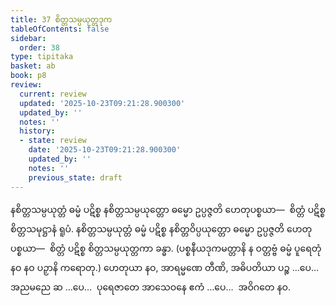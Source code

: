 ```yaml
---
title: 37 စိတ္တသမ္ပယုတ္တဒုက
tableOfContents: false
sidebar:
  order: 38
type: tipitaka
basket: ab
book: p8
review:
  current: review
  updated: '2025-10-23T09:21:28.900300'
  updated_by: ''
  notes: ''
  history:
  - state: review
    date: '2025-10-23T09:21:28.900300'
    updated_by: ''
    notes: ''
    previous_state: draft
---
```



<ReviewStatus review={frontmatter.review} showDetails={true} />

<HypothesisAnnotation frontmatter={frontmatter} />

<DynamicBreadcrumb />

<Division number="56" book="p8" e="ch" v="40" p="94">

<Paragraph number="179" book="p8">
နစိတ္တသမ္ပယုတ္တံ ဓမ္မံ ပဋိစ္စ နစိတ္တသမ္ပယုတ္တော ဓမ္မော ဥပ္ပဇ္ဇတိ ဟေတုပစ္စယာ—  စိတ္တံ ပဋိစ္စ စိတ္တသမုဋ္ဌာနံ ရူပံ. နစိတ္တသမ္ပယုတ္တံ ဓမ္မံ ပဋိစ္စ နစိတ္တဝိပ္ပယုတ္တော ဓမ္မော ဥပ္ပဇ္ဇတိ ဟေတုပစ္စယာ—  စိတ္တံ ပဋိစ္စ စိတ္တသမ္ပယုတ္တကာ ခန္ဓာ.
</Paragraph>

<Paragraph number="180" book="p8">
(ပစ္စနီယဒုကမတ္တာနိ န ဝတ္တဗ္ဗံ ဓမ္မံ ပူရေတုံ နဝ နဝ ပဉှာနိ ကရောတု.)
</Paragraph>

<Paragraph number="181" book="p8">
ဟေတုယာ နဝ, အာရမ္မဏေ တီဏိ, အဓိပတိယာ ပဉ္စ …ပေ…  အညမညေ ဆ …ပေ…  ပုရေဇာတေ အာသေဝနေ ဧကံ …ပေ…  အဝိဂတေ နဝ.
</Paragraph>
</Division>